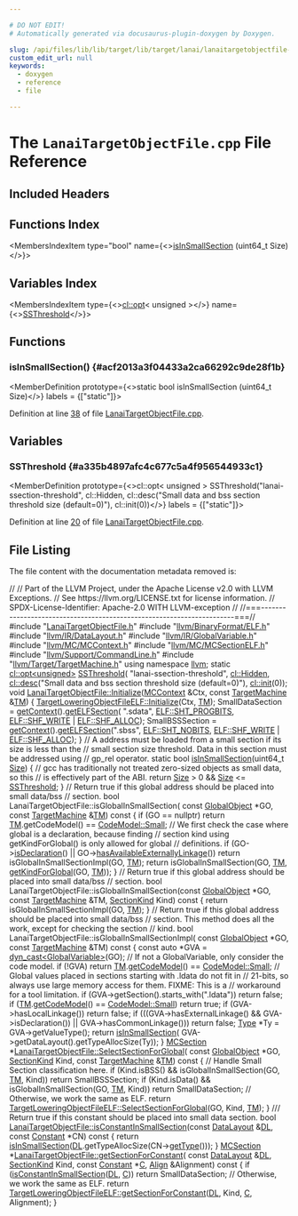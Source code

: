 ```yaml
---

# DO NOT EDIT!
# Automatically generated via docusaurus-plugin-doxygen by Doxygen.

slug: /api/files/lib/lib/target/lib/target/lanai/lanaitargetobjectfile-cpp
custom_edit_url: null
keywords:
  - doxygen
  - reference
  - file

---
```





# The `LanaiTargetObjectFile.cpp` File Reference

<DoxygenPage pluginConfig={pluginConfig}>



## Included Headers

<IncludesList>
<IncludesListItem
  filePath="LanaiTargetObjectFile.h"
  permalink="/docs/api/files/lib/lib/target/lib/target/lanai/lanaitargetobjectfile-h"
  isLocal="true" />
<IncludesListItem
  filePath="llvm/BinaryFormat/ELF.h"
  permalink="/docs/api/files/include/include/llvm/include/llvm/binaryformat/elf-h"
  isLocal="true" />
<IncludesListItem
  filePath="llvm/IR/DataLayout.h"
  permalink="/docs/api/files/include/include/llvm/include/llvm/ir/datalayout-h"
  isLocal="true" />
<IncludesListItem
  filePath="llvm/IR/GlobalVariable.h"
  permalink="/docs/api/files/include/include/llvm/include/llvm/ir/globalvariable-h"
  isLocal="true" />
<IncludesListItem
  filePath="llvm/MC/MCContext.h"
  permalink="/docs/api/files/include/include/llvm/include/llvm/mc/mccontext-h"
  isLocal="true" />
<IncludesListItem
  filePath="llvm/MC/MCSectionELF.h"
  permalink="/docs/api/files/include/include/llvm/include/llvm/mc/mcsectionelf-h"
  isLocal="true" />
<IncludesListItem
  filePath="llvm/Support/CommandLine.h"
  permalink="/docs/api/files/include/include/llvm/include/llvm/support/commandline-h"
  isLocal="true" />
<IncludesListItem
  filePath="llvm/Target/TargetMachine.h"
  permalink="/docs/api/files/include/include/llvm/include/llvm/target/targetmachine-h"
  isLocal="true" />
</IncludesList>

## Functions Index

<MembersIndex>

<MembersIndexItem
  type="bool"
  name={<><a href="#acf2013a3f04433a2ca66292c9de28f1b">isInSmallSection</a> (uint64&#95;t Size)</>}>
</MembersIndexItem>

</MembersIndex>

## Variables Index

<MembersIndex>

<MembersIndexItem
  type={<><a href="/docs/api/classes/llvm/cl/opt">cl::opt</a>&lt; unsigned &gt;</>}
  name={<><a href="#a335b4897afc4c677c5a4f956544933c1">SSThreshold</a></>}>
</MembersIndexItem>

</MembersIndex>


<SectionDefinition>

## Functions

### isInSmallSection() {#acf2013a3f04433a2ca66292c9de28f1b}

<MemberDefinition
  prototype={<>static bool isInSmallSection (uint64&#95;t Size)</>}
  labels = {["static"]}>

Definition at line <a href="#l00038">38</a> of file <a href="/docs/api/files/lib/lib/target/lib/target/lanai/lanaitargetobjectfile-cpp">LanaiTargetObjectFile.cpp</a>.
</MemberDefinition>

</SectionDefinition>

<SectionDefinition>

## Variables

### SSThreshold {#a335b4897afc4c677c5a4f956544933c1}

<MemberDefinition
  prototype={<>cl::opt&lt; unsigned &gt; SSThreshold(&quot;lanai-ssection-threshold&quot;, cl::Hidden, cl::desc(&quot;Small data and bss section threshold size (default=0)&quot;), cl::init(0))</>}
  labels = {["static"]}>

Definition at line <a href="#l00020">20</a> of file <a href="/docs/api/files/lib/lib/target/lib/target/lanai/lanaitargetobjectfile-cpp">LanaiTargetObjectFile.cpp</a>.
</MemberDefinition>

</SectionDefinition>

## File Listing

The file content with the documentation metadata removed is:

<ProgramListing>

<Link id="l00001" /><CodeLine lineNumber="1"><Highlight kind="comment">//</Highlight><Highlight kind="normal"></Highlight></CodeLine>
<Link id="l00002" /><CodeLine lineNumber="2"><Highlight kind="normal"></Highlight><Highlight kind="comment">// Part of the LLVM Project, under the Apache License v2.0 with LLVM Exceptions.</Highlight><Highlight kind="normal"></Highlight></CodeLine>
<Link id="l00003" /><CodeLine lineNumber="3"><Highlight kind="normal"></Highlight><Highlight kind="comment">// See https://llvm.org/LICENSE.txt for license information.</Highlight><Highlight kind="normal"></Highlight></CodeLine>
<Link id="l00004" /><CodeLine lineNumber="4"><Highlight kind="normal"></Highlight><Highlight kind="comment">// SPDX-License-Identifier: Apache-2.0 WITH LLVM-exception</Highlight><Highlight kind="normal"></Highlight></CodeLine>
<Link id="l00005" /><CodeLine lineNumber="5"><Highlight kind="normal"></Highlight><Highlight kind="comment">//</Highlight><Highlight kind="normal"></Highlight></CodeLine>
<Link id="l00006" /><CodeLine lineNumber="6"><Highlight kind="normal"></Highlight><Highlight kind="comment">//===----------------------------------------------------------------------===//</Highlight><Highlight kind="normal"></Highlight></CodeLine>
<Link id="l00007" /><CodeLine lineNumber="7"><Highlight kind="normal"></Highlight></CodeLine>
<Link id="l00008" /><CodeLine lineNumber="8"><Highlight kind="normal"></Highlight><Highlight kind="preprocessor">#include &quot;<a href="/docs/api/files/lib/lib/target/lib/target/lanai/lanaitargetobjectfile-h">LanaiTargetObjectFile.h</a>&quot;</Highlight><Highlight kind="normal"></Highlight></CodeLine>
<Link id="l00009" /><CodeLine lineNumber="9"><Highlight kind="normal"></Highlight></CodeLine>
<Link id="l00010" /><CodeLine lineNumber="10"><Highlight kind="normal"></Highlight><Highlight kind="preprocessor">#include &quot;<a href="/docs/api/files/include/include/llvm/include/llvm/binaryformat/elf-h">llvm/BinaryFormat/ELF.h</a>&quot;</Highlight><Highlight kind="normal"></Highlight></CodeLine>
<Link id="l00011" /><CodeLine lineNumber="11"><Highlight kind="normal"></Highlight><Highlight kind="preprocessor">#include &quot;<a href="/docs/api/files/include/include/llvm/include/llvm/ir/datalayout-h">llvm/IR/DataLayout.h</a>&quot;</Highlight><Highlight kind="normal"></Highlight></CodeLine>
<Link id="l00012" /><CodeLine lineNumber="12"><Highlight kind="normal"></Highlight><Highlight kind="preprocessor">#include &quot;<a href="/docs/api/files/include/include/llvm/include/llvm/ir/globalvariable-h">llvm/IR/GlobalVariable.h</a>&quot;</Highlight><Highlight kind="normal"></Highlight></CodeLine>
<Link id="l00013" /><CodeLine lineNumber="13"><Highlight kind="normal"></Highlight><Highlight kind="preprocessor">#include &quot;<a href="/docs/api/files/include/include/llvm/include/llvm/mc/mccontext-h">llvm/MC/MCContext.h</a>&quot;</Highlight><Highlight kind="normal"></Highlight></CodeLine>
<Link id="l00014" /><CodeLine lineNumber="14"><Highlight kind="normal"></Highlight><Highlight kind="preprocessor">#include &quot;<a href="/docs/api/files/include/include/llvm/include/llvm/mc/mcsectionelf-h">llvm/MC/MCSectionELF.h</a>&quot;</Highlight><Highlight kind="normal"></Highlight></CodeLine>
<Link id="l00015" /><CodeLine lineNumber="15"><Highlight kind="normal"></Highlight><Highlight kind="preprocessor">#include &quot;<a href="/docs/api/files/include/include/llvm/include/llvm/support/commandline-h">llvm/Support/CommandLine.h</a>&quot;</Highlight><Highlight kind="normal"></Highlight></CodeLine>
<Link id="l00016" /><CodeLine lineNumber="16"><Highlight kind="normal"></Highlight><Highlight kind="preprocessor">#include &quot;<a href="/docs/api/files/include/include/llvm/include/llvm/target/targetmachine-h">llvm/Target/TargetMachine.h</a>&quot;</Highlight><Highlight kind="normal"></Highlight></CodeLine>
<Link id="l00017" /><CodeLine lineNumber="17"><Highlight kind="normal"></Highlight></CodeLine>
<Link id="l00018" /><CodeLine lineNumber="18"><Highlight kind="normal"></Highlight><Highlight kind="keyword">using namespace </Highlight><Highlight kind="normal"><a href="/docs/api/namespaces/llvm">llvm</a>;</Highlight></CodeLine>
<Link id="l00019" /><CodeLine lineNumber="19"><Highlight kind="normal"></Highlight></CodeLine>
<Link id="l00020" /><CodeLine lineNumber="20" lineLink="#a335b4897afc4c677c5a4f956544933c1"><Highlight kind="normal"></Highlight><Highlight kind="keyword">static</Highlight><Highlight kind="normal"> <a href="/docs/api/classes/llvm/cl/opt">cl::opt&lt;unsigned&gt;</a> <a href="#a335b4897afc4c677c5a4f956544933c1">SSThreshold</a>(</Highlight></CodeLine>
<Link id="l00021" /><CodeLine lineNumber="21"><Highlight kind="normal">    </Highlight><Highlight kind="stringliteral">&quot;lanai-ssection-threshold&quot;</Highlight><Highlight kind="normal">, <a href="/docs/api/namespaces/llvm/cl/#a68075925a54790e71ca790e1d4f21a40a263ac008d8d31f13ce460395fc4cf7e6">cl::Hidden</a>,</Highlight></CodeLine>
<Link id="l00022" /><CodeLine lineNumber="22"><Highlight kind="normal">    <a href="/docs/api/structs/llvm/cl/desc">cl::desc</a>(</Highlight><Highlight kind="stringliteral">&quot;Small data and bss section threshold size (default=0)&quot;</Highlight><Highlight kind="normal">),</Highlight></CodeLine>
<Link id="l00023" /><CodeLine lineNumber="23"><Highlight kind="normal">    <a href="/docs/api/namespaces/llvm/cl/#ac12e6a8f3a1b511f0dee2ed6de0ae806">cl::init</a>(0));</Highlight></CodeLine>
<Link id="l00024" /><CodeLine lineNumber="24"><Highlight kind="normal"></Highlight></CodeLine>
<Link id="l00025" /><CodeLine lineNumber="25" lineLink="/docs/api/classes/llvm/lanaitargetobjectfile/#ab6f22139bb2e11e60a30bb572dfcf5a2"><Highlight kind="normal"></Highlight><Highlight kind="keywordtype">void</Highlight><Highlight kind="normal"> <a href="/docs/api/classes/llvm/lanaitargetobjectfile/#ab6f22139bb2e11e60a30bb572dfcf5a2">LanaiTargetObjectFile::Initialize</a>(<a href="/docs/api/classes/llvm/mccontext">MCContext</a> &amp;Ctx,</Highlight></CodeLine>
<Link id="l00026" /><CodeLine lineNumber="26"><Highlight kind="normal">                                       </Highlight><Highlight kind="keyword">const</Highlight><Highlight kind="normal"> <a href="/docs/api/classes/llvm/targetmachine">TargetMachine</a> &amp;<a href="/docs/api/classes/llvm/targetloweringobjectfile/#a4ef15b6d500629e31fb3787b7a0d7bb0">TM</a>) &#123;</Highlight></CodeLine>
<Link id="l00027" /><CodeLine lineNumber="27"><Highlight kind="normal">  <a href="/docs/api/classes/llvm/targetloweringobjectfileelf/#a2793bce814c8f8c6fc2f41d4156a4ebb">TargetLoweringObjectFileELF::Initialize</a>(Ctx, <a href="/docs/api/classes/llvm/targetloweringobjectfile/#a4ef15b6d500629e31fb3787b7a0d7bb0">TM</a>);</Highlight></CodeLine>
<Link id="l00028" /><CodeLine lineNumber="28"><Highlight kind="normal"></Highlight></CodeLine>
<Link id="l00029" /><CodeLine lineNumber="29"><Highlight kind="normal">  SmallDataSection = <a href="/docs/api/classes/llvm/mcobjectfileinfo/#afcda39b4059eca86c10397b7a938a729">getContext</a>().<a href="/docs/api/classes/llvm/mccontext/#a3fddc32fd70ea36b8482c9055eb68c40">getELFSection</a>(</Highlight></CodeLine>
<Link id="l00030" /><CodeLine lineNumber="30"><Highlight kind="normal">      </Highlight><Highlight kind="stringliteral">&quot;.sdata&quot;</Highlight><Highlight kind="normal">, <a href="/docs/api/namespaces/llvm/elf/#ab23570002b1ab10a685e8f349da3ddbca18ae5a64ac74a4265698b956bc797b32">ELF::SHT&#95;PROGBITS</a>, <a href="/docs/api/namespaces/llvm/elf/#a5def04786ab543821414e3d5f609e015ae4bcae1b3b4fa53eba0886cbd799f0a8">ELF::SHF&#95;WRITE</a> | <a href="/docs/api/namespaces/llvm/elf/#a5def04786ab543821414e3d5f609e015a5da6bc7c194a345891a15fa856f0ec7c">ELF::SHF&#95;ALLOC</a>);</Highlight></CodeLine>
<Link id="l00031" /><CodeLine lineNumber="31"><Highlight kind="normal">  SmallBSSSection = <a href="/docs/api/classes/llvm/mcobjectfileinfo/#afcda39b4059eca86c10397b7a938a729">getContext</a>().<a href="/docs/api/classes/llvm/mccontext/#a3fddc32fd70ea36b8482c9055eb68c40">getELFSection</a>(</Highlight><Highlight kind="stringliteral">&quot;.sbss&quot;</Highlight><Highlight kind="normal">, <a href="/docs/api/namespaces/llvm/elf/#ab23570002b1ab10a685e8f349da3ddbca45212cec20bcd4ca3449dcd8654010ac">ELF::SHT&#95;NOBITS</a>,</Highlight></CodeLine>
<Link id="l00032" /><CodeLine lineNumber="32"><Highlight kind="normal">                                               <a href="/docs/api/namespaces/llvm/elf/#a5def04786ab543821414e3d5f609e015ae4bcae1b3b4fa53eba0886cbd799f0a8">ELF::SHF&#95;WRITE</a> | <a href="/docs/api/namespaces/llvm/elf/#a5def04786ab543821414e3d5f609e015a5da6bc7c194a345891a15fa856f0ec7c">ELF::SHF&#95;ALLOC</a>);</Highlight></CodeLine>
<Link id="l00033" /><CodeLine lineNumber="33"><Highlight kind="normal">&#125;</Highlight></CodeLine>
<Link id="l00034" /><CodeLine lineNumber="34"><Highlight kind="normal"></Highlight></CodeLine>
<Link id="l00035" /><CodeLine lineNumber="35"><Highlight kind="normal"></Highlight><Highlight kind="comment">// A address must be loaded from a small section if its size is less than the</Highlight><Highlight kind="normal"></Highlight></CodeLine>
<Link id="l00036" /><CodeLine lineNumber="36"><Highlight kind="normal"></Highlight><Highlight kind="comment">// small section size threshold. Data in this section must be addressed using</Highlight><Highlight kind="normal"></Highlight></CodeLine>
<Link id="l00037" /><CodeLine lineNumber="37"><Highlight kind="normal"></Highlight><Highlight kind="comment">// gp&#95;rel operator.</Highlight><Highlight kind="normal"></Highlight></CodeLine>
<Link id="l00038" /><CodeLine lineNumber="38" lineLink="#acf2013a3f04433a2ca66292c9de28f1b"><Highlight kind="normal"></Highlight><Highlight kind="keyword">static</Highlight><Highlight kind="normal"> </Highlight><Highlight kind="keywordtype">bool</Highlight><Highlight kind="normal"> <a href="#acf2013a3f04433a2ca66292c9de28f1b">isInSmallSection</a>(uint64&#95;t <a href="/docs/api/files/lib/lib/analysis/inlineorder-cpp/#a7ee6f0cb51c3b9056199e9a0001fe8c3a6f6cb72d544962fa333e2e34ce64f719">Size</a>) &#123;</Highlight></CodeLine>
<Link id="l00039" /><CodeLine lineNumber="39"><Highlight kind="normal">  </Highlight><Highlight kind="comment">// gcc has traditionally not treated zero-sized objects as small data, so this</Highlight><Highlight kind="normal"></Highlight></CodeLine>
<Link id="l00040" /><CodeLine lineNumber="40"><Highlight kind="normal">  </Highlight><Highlight kind="comment">// is effectively part of the ABI.</Highlight><Highlight kind="normal"></Highlight></CodeLine>
<Link id="l00041" /><CodeLine lineNumber="41"><Highlight kind="normal">  </Highlight><Highlight kind="keywordflow">return</Highlight><Highlight kind="normal"> <a href="/docs/api/files/lib/lib/analysis/inlineorder-cpp/#a7ee6f0cb51c3b9056199e9a0001fe8c3a6f6cb72d544962fa333e2e34ce64f719">Size</a> &gt; 0 &amp;&amp; <a href="/docs/api/files/lib/lib/analysis/inlineorder-cpp/#a7ee6f0cb51c3b9056199e9a0001fe8c3a6f6cb72d544962fa333e2e34ce64f719">Size</a> &lt;= <a href="#a335b4897afc4c677c5a4f956544933c1">SSThreshold</a>;</Highlight></CodeLine>
<Link id="l00042" /><CodeLine lineNumber="42"><Highlight kind="normal">&#125;</Highlight></CodeLine>
<Link id="l00043" /><CodeLine lineNumber="43"><Highlight kind="normal"></Highlight></CodeLine>
<Link id="l00044" /><CodeLine lineNumber="44"><Highlight kind="normal"></Highlight><Highlight kind="comment">// Return true if this global address should be placed into small data/bss</Highlight><Highlight kind="normal"></Highlight></CodeLine>
<Link id="l00045" /><CodeLine lineNumber="45"><Highlight kind="normal"></Highlight><Highlight kind="comment">// section.</Highlight><Highlight kind="normal"></Highlight></CodeLine>
<Link id="l00046" /><CodeLine lineNumber="46" lineLink="/docs/api/classes/llvm/lanaitargetobjectfile/#abf75c3694d93018762e04b063152b4ba"><Highlight kind="normal"></Highlight><Highlight kind="keywordtype">bool</Highlight><Highlight kind="normal"> LanaiTargetObjectFile::isGlobalInSmallSection(</Highlight></CodeLine>
<Link id="l00047" /><CodeLine lineNumber="47"><Highlight kind="normal">    </Highlight><Highlight kind="keyword">const</Highlight><Highlight kind="normal"> <a href="/docs/api/classes/llvm/globalobject">GlobalObject</a> &#42;GO, </Highlight><Highlight kind="keyword">const</Highlight><Highlight kind="normal"> <a href="/docs/api/classes/llvm/targetmachine">TargetMachine</a> &amp;<a href="/docs/api/classes/llvm/targetloweringobjectfile/#a4ef15b6d500629e31fb3787b7a0d7bb0">TM</a>)</Highlight><Highlight kind="keyword"> const </Highlight><Highlight kind="normal">&#123;</Highlight></CodeLine>
<Link id="l00048" /><CodeLine lineNumber="48"><Highlight kind="normal">  </Highlight><Highlight kind="keywordflow">if</Highlight><Highlight kind="normal"> (GO == </Highlight><Highlight kind="keyword">nullptr</Highlight><Highlight kind="normal">) </Highlight><Highlight kind="keywordflow">return</Highlight><Highlight kind="normal"> <a href="/docs/api/classes/llvm/targetloweringobjectfile/#a4ef15b6d500629e31fb3787b7a0d7bb0">TM</a>.getCodeModel() == <a href="/docs/api/namespaces/llvm/codemodel/#afc59396a9e5809fc92938e203d91a8dfaa2554ef60dc191c6005ba9eecbc9aea0">CodeModel::Small</a>;</Highlight></CodeLine>
<Link id="l00049" /><CodeLine lineNumber="49"><Highlight kind="normal"></Highlight></CodeLine>
<Link id="l00050" /><CodeLine lineNumber="50"><Highlight kind="normal">  </Highlight><Highlight kind="comment">// We first check the case where global is a declaration, because finding</Highlight><Highlight kind="normal"></Highlight></CodeLine>
<Link id="l00051" /><CodeLine lineNumber="51"><Highlight kind="normal">  </Highlight><Highlight kind="comment">// section kind using getKindForGlobal() is only allowed for global</Highlight><Highlight kind="normal"></Highlight></CodeLine>
<Link id="l00052" /><CodeLine lineNumber="52"><Highlight kind="normal">  </Highlight><Highlight kind="comment">// definitions.</Highlight><Highlight kind="normal"></Highlight></CodeLine>
<Link id="l00053" /><CodeLine lineNumber="53"><Highlight kind="normal">  </Highlight><Highlight kind="keywordflow">if</Highlight><Highlight kind="normal"> (GO-&gt;<a href="/docs/api/classes/llvm/globalvalue/#a32e606ac4c88f71f14212e42b808e7f4">isDeclaration</a>() || GO-&gt;<a href="/docs/api/classes/llvm/globalvalue/#ae76e0b39c563b63554b4c99a8ad726e4">hasAvailableExternallyLinkage</a>())</Highlight></CodeLine>
<Link id="l00054" /><CodeLine lineNumber="54"><Highlight kind="normal">    </Highlight><Highlight kind="keywordflow">return</Highlight><Highlight kind="normal"> isGlobalInSmallSectionImpl(GO, <a href="/docs/api/classes/llvm/targetloweringobjectfile/#a4ef15b6d500629e31fb3787b7a0d7bb0">TM</a>);</Highlight></CodeLine>
<Link id="l00055" /><CodeLine lineNumber="55"><Highlight kind="normal"></Highlight></CodeLine>
<Link id="l00056" /><CodeLine lineNumber="56"><Highlight kind="normal">  </Highlight><Highlight kind="keywordflow">return</Highlight><Highlight kind="normal"> isGlobalInSmallSection(GO, <a href="/docs/api/classes/llvm/targetloweringobjectfile/#a4ef15b6d500629e31fb3787b7a0d7bb0">TM</a>, <a href="/docs/api/classes/llvm/targetloweringobjectfile/#a2d7d72e2fddb81783b50ad05b746bc19">getKindForGlobal</a>(GO, <a href="/docs/api/classes/llvm/targetloweringobjectfile/#a4ef15b6d500629e31fb3787b7a0d7bb0">TM</a>));</Highlight></CodeLine>
<Link id="l00057" /><CodeLine lineNumber="57"><Highlight kind="normal">&#125;</Highlight></CodeLine>
<Link id="l00058" /><CodeLine lineNumber="58"><Highlight kind="normal"></Highlight></CodeLine>
<Link id="l00059" /><CodeLine lineNumber="59"><Highlight kind="normal"></Highlight><Highlight kind="comment">// Return true if this global address should be placed into small data/bss</Highlight><Highlight kind="normal"></Highlight></CodeLine>
<Link id="l00060" /><CodeLine lineNumber="60"><Highlight kind="normal"></Highlight><Highlight kind="comment">// section.</Highlight><Highlight kind="normal"></Highlight></CodeLine>
<Link id="l00061" /><CodeLine lineNumber="61"><Highlight kind="normal"></Highlight><Highlight kind="keywordtype">bool</Highlight><Highlight kind="normal"> LanaiTargetObjectFile::isGlobalInSmallSection(</Highlight><Highlight kind="keyword">const</Highlight><Highlight kind="normal"> <a href="/docs/api/classes/llvm/globalobject">GlobalObject</a> &#42;GO,</Highlight></CodeLine>
<Link id="l00062" /><CodeLine lineNumber="62"><Highlight kind="normal">                                                   </Highlight><Highlight kind="keyword">const</Highlight><Highlight kind="normal"> <a href="/docs/api/classes/llvm/targetmachine">TargetMachine</a> &amp;TM,</Highlight></CodeLine>
<Link id="l00063" /><CodeLine lineNumber="63"><Highlight kind="normal">                                                   <a href="/docs/api/classes/llvm/sectionkind">SectionKind</a> Kind)</Highlight><Highlight kind="keyword"> const </Highlight><Highlight kind="normal">&#123;</Highlight></CodeLine>
<Link id="l00064" /><CodeLine lineNumber="64"><Highlight kind="normal">  </Highlight><Highlight kind="keywordflow">return</Highlight><Highlight kind="normal"> isGlobalInSmallSectionImpl(GO, <a href="/docs/api/classes/llvm/targetloweringobjectfile/#a4ef15b6d500629e31fb3787b7a0d7bb0">TM</a>);</Highlight></CodeLine>
<Link id="l00065" /><CodeLine lineNumber="65"><Highlight kind="normal">&#125;</Highlight></CodeLine>
<Link id="l00066" /><CodeLine lineNumber="66"><Highlight kind="normal"></Highlight></CodeLine>
<Link id="l00067" /><CodeLine lineNumber="67"><Highlight kind="normal"></Highlight><Highlight kind="comment">// Return true if this global address should be placed into small data/bss</Highlight><Highlight kind="normal"></Highlight></CodeLine>
<Link id="l00068" /><CodeLine lineNumber="68"><Highlight kind="normal"></Highlight><Highlight kind="comment">// section. This method does all the work, except for checking the section</Highlight><Highlight kind="normal"></Highlight></CodeLine>
<Link id="l00069" /><CodeLine lineNumber="69"><Highlight kind="normal"></Highlight><Highlight kind="comment">// kind.</Highlight><Highlight kind="normal"></Highlight></CodeLine>
<Link id="l00070" /><CodeLine lineNumber="70"><Highlight kind="normal"></Highlight><Highlight kind="keywordtype">bool</Highlight><Highlight kind="normal"> LanaiTargetObjectFile::isGlobalInSmallSectionImpl(</Highlight></CodeLine>
<Link id="l00071" /><CodeLine lineNumber="71"><Highlight kind="normal">    </Highlight><Highlight kind="keyword">const</Highlight><Highlight kind="normal"> <a href="/docs/api/classes/llvm/globalobject">GlobalObject</a> &#42;GO, </Highlight><Highlight kind="keyword">const</Highlight><Highlight kind="normal"> <a href="/docs/api/classes/llvm/targetmachine">TargetMachine</a> &amp;TM)</Highlight><Highlight kind="keyword"> const </Highlight><Highlight kind="normal">&#123;</Highlight></CodeLine>
<Link id="l00072" /><CodeLine lineNumber="72"><Highlight kind="normal">  </Highlight><Highlight kind="keyword">const</Highlight><Highlight kind="normal"> </Highlight><Highlight kind="keyword">auto</Highlight><Highlight kind="normal"> &#42;GVA = <a href="/docs/api/namespaces/llvm/#a22eeee01734061ac1b31ccd994c49eef">dyn&#95;cast&lt;GlobalVariable&gt;</a>(GO);</Highlight></CodeLine>
<Link id="l00073" /><CodeLine lineNumber="73"><Highlight kind="normal"></Highlight></CodeLine>
<Link id="l00074" /><CodeLine lineNumber="74"><Highlight kind="normal">  </Highlight><Highlight kind="comment">// If not a GlobalVariable, only consider the code model.</Highlight><Highlight kind="normal"></Highlight></CodeLine>
<Link id="l00075" /><CodeLine lineNumber="75"><Highlight kind="normal">  </Highlight><Highlight kind="keywordflow">if</Highlight><Highlight kind="normal"> (!GVA) </Highlight><Highlight kind="keywordflow">return</Highlight><Highlight kind="normal"> <a href="/docs/api/classes/llvm/targetloweringobjectfile/#a4ef15b6d500629e31fb3787b7a0d7bb0">TM</a>.<a href="/docs/api/classes/llvm/targetmachine/#ae106f6c6362377b3016f0d174227e193">getCodeModel</a>() == <a href="/docs/api/namespaces/llvm/codemodel/#afc59396a9e5809fc92938e203d91a8dfaa2554ef60dc191c6005ba9eecbc9aea0">CodeModel::Small</a>;</Highlight></CodeLine>
<Link id="l00076" /><CodeLine lineNumber="76"><Highlight kind="normal"></Highlight></CodeLine>
<Link id="l00077" /><CodeLine lineNumber="77"><Highlight kind="normal">  </Highlight><Highlight kind="comment">// Global values placed in sections starting with .ldata do not fit in</Highlight><Highlight kind="normal"></Highlight></CodeLine>
<Link id="l00078" /><CodeLine lineNumber="78"><Highlight kind="normal">  </Highlight><Highlight kind="comment">// 21-bits, so always use large memory access for them. FIXME: This is a</Highlight><Highlight kind="normal"></Highlight></CodeLine>
<Link id="l00079" /><CodeLine lineNumber="79"><Highlight kind="normal">  </Highlight><Highlight kind="comment">// workaround for a tool limitation.</Highlight><Highlight kind="normal"></Highlight></CodeLine>
<Link id="l00080" /><CodeLine lineNumber="80"><Highlight kind="normal">  </Highlight><Highlight kind="keywordflow">if</Highlight><Highlight kind="normal"> (GVA-&gt;getSection().starts&#95;with(</Highlight><Highlight kind="stringliteral">&quot;.ldata&quot;</Highlight><Highlight kind="normal">))</Highlight></CodeLine>
<Link id="l00081" /><CodeLine lineNumber="81"><Highlight kind="normal">    </Highlight><Highlight kind="keywordflow">return</Highlight><Highlight kind="normal"> </Highlight><Highlight kind="keyword">false</Highlight><Highlight kind="normal">;</Highlight></CodeLine>
<Link id="l00082" /><CodeLine lineNumber="82"><Highlight kind="normal"></Highlight></CodeLine>
<Link id="l00083" /><CodeLine lineNumber="83"><Highlight kind="normal">  </Highlight><Highlight kind="keywordflow">if</Highlight><Highlight kind="normal"> (<a href="/docs/api/classes/llvm/targetloweringobjectfile/#a4ef15b6d500629e31fb3787b7a0d7bb0">TM</a>.<a href="/docs/api/classes/llvm/targetmachine/#ae106f6c6362377b3016f0d174227e193">getCodeModel</a>() == <a href="/docs/api/namespaces/llvm/codemodel/#afc59396a9e5809fc92938e203d91a8dfaa2554ef60dc191c6005ba9eecbc9aea0">CodeModel::Small</a>)</Highlight></CodeLine>
<Link id="l00084" /><CodeLine lineNumber="84"><Highlight kind="normal">    </Highlight><Highlight kind="keywordflow">return</Highlight><Highlight kind="normal"> </Highlight><Highlight kind="keyword">true</Highlight><Highlight kind="normal">;</Highlight></CodeLine>
<Link id="l00085" /><CodeLine lineNumber="85"><Highlight kind="normal"></Highlight></CodeLine>
<Link id="l00086" /><CodeLine lineNumber="86"><Highlight kind="normal">  </Highlight><Highlight kind="keywordflow">if</Highlight><Highlight kind="normal"> (GVA-&gt;hasLocalLinkage())</Highlight></CodeLine>
<Link id="l00087" /><CodeLine lineNumber="87"><Highlight kind="normal">    </Highlight><Highlight kind="keywordflow">return</Highlight><Highlight kind="normal"> </Highlight><Highlight kind="keyword">false</Highlight><Highlight kind="normal">;</Highlight></CodeLine>
<Link id="l00088" /><CodeLine lineNumber="88"><Highlight kind="normal"></Highlight></CodeLine>
<Link id="l00089" /><CodeLine lineNumber="89"><Highlight kind="normal">  </Highlight><Highlight kind="keywordflow">if</Highlight><Highlight kind="normal"> (((GVA-&gt;hasExternalLinkage() &amp;&amp; GVA-&gt;isDeclaration()) ||</Highlight></CodeLine>
<Link id="l00090" /><CodeLine lineNumber="90"><Highlight kind="normal">       GVA-&gt;hasCommonLinkage()))</Highlight></CodeLine>
<Link id="l00091" /><CodeLine lineNumber="91"><Highlight kind="normal">    </Highlight><Highlight kind="keywordflow">return</Highlight><Highlight kind="normal"> </Highlight><Highlight kind="keyword">false</Highlight><Highlight kind="normal">;</Highlight></CodeLine>
<Link id="l00092" /><CodeLine lineNumber="92"><Highlight kind="normal"></Highlight></CodeLine>
<Link id="l00093" /><CodeLine lineNumber="93"><Highlight kind="normal">  <a href="/docs/api/classes/llvm/type">Type</a> &#42;Ty = GVA-&gt;getValueType();</Highlight></CodeLine>
<Link id="l00094" /><CodeLine lineNumber="94"><Highlight kind="normal">  </Highlight><Highlight kind="keywordflow">return</Highlight><Highlight kind="normal"> <a href="#acf2013a3f04433a2ca66292c9de28f1b">isInSmallSection</a>(</Highlight></CodeLine>
<Link id="l00095" /><CodeLine lineNumber="95"><Highlight kind="normal">      GVA-&gt;getDataLayout().getTypeAllocSize(Ty));</Highlight></CodeLine>
<Link id="l00096" /><CodeLine lineNumber="96"><Highlight kind="normal">&#125;</Highlight></CodeLine>
<Link id="l00097" /><CodeLine lineNumber="97"><Highlight kind="normal"></Highlight></CodeLine>
<Link id="l00098" /><CodeLine lineNumber="98" lineLink="/docs/api/classes/llvm/lanaitargetobjectfile/#ad9ebbc0bd0fd9d50cf87bcd130e935c0"><Highlight kind="normal"><a href="/docs/api/classes/llvm/mcsection">MCSection</a> &#42;<a href="/docs/api/classes/llvm/lanaitargetobjectfile/#ad9ebbc0bd0fd9d50cf87bcd130e935c0">LanaiTargetObjectFile::SelectSectionForGlobal</a>(</Highlight></CodeLine>
<Link id="l00099" /><CodeLine lineNumber="99"><Highlight kind="normal">    </Highlight><Highlight kind="keyword">const</Highlight><Highlight kind="normal"> <a href="/docs/api/classes/llvm/globalobject">GlobalObject</a> &#42;GO, <a href="/docs/api/classes/llvm/sectionkind">SectionKind</a> Kind, </Highlight><Highlight kind="keyword">const</Highlight><Highlight kind="normal"> <a href="/docs/api/classes/llvm/targetmachine">TargetMachine</a> &amp;<a href="/docs/api/classes/llvm/targetloweringobjectfile/#a4ef15b6d500629e31fb3787b7a0d7bb0">TM</a>)</Highlight><Highlight kind="keyword"> const </Highlight><Highlight kind="normal">&#123;</Highlight></CodeLine>
<Link id="l00100" /><CodeLine lineNumber="100"><Highlight kind="normal">  </Highlight><Highlight kind="comment">// Handle Small Section classification here.</Highlight><Highlight kind="normal"></Highlight></CodeLine>
<Link id="l00101" /><CodeLine lineNumber="101"><Highlight kind="normal">  </Highlight><Highlight kind="keywordflow">if</Highlight><Highlight kind="normal"> (Kind.isBSS() &amp;&amp; isGlobalInSmallSection(GO, <a href="/docs/api/classes/llvm/targetloweringobjectfile/#a4ef15b6d500629e31fb3787b7a0d7bb0">TM</a>, Kind))</Highlight></CodeLine>
<Link id="l00102" /><CodeLine lineNumber="102"><Highlight kind="normal">    </Highlight><Highlight kind="keywordflow">return</Highlight><Highlight kind="normal"> SmallBSSSection;</Highlight></CodeLine>
<Link id="l00103" /><CodeLine lineNumber="103"><Highlight kind="normal">  </Highlight><Highlight kind="keywordflow">if</Highlight><Highlight kind="normal"> (Kind.isData() &amp;&amp; isGlobalInSmallSection(GO, <a href="/docs/api/classes/llvm/targetloweringobjectfile/#a4ef15b6d500629e31fb3787b7a0d7bb0">TM</a>, Kind))</Highlight></CodeLine>
<Link id="l00104" /><CodeLine lineNumber="104"><Highlight kind="normal">    </Highlight><Highlight kind="keywordflow">return</Highlight><Highlight kind="normal"> SmallDataSection;</Highlight></CodeLine>
<Link id="l00105" /><CodeLine lineNumber="105"><Highlight kind="normal"></Highlight></CodeLine>
<Link id="l00106" /><CodeLine lineNumber="106"><Highlight kind="normal">  </Highlight><Highlight kind="comment">// Otherwise, we work the same as ELF.</Highlight><Highlight kind="normal"></Highlight></CodeLine>
<Link id="l00107" /><CodeLine lineNumber="107"><Highlight kind="normal">  </Highlight><Highlight kind="keywordflow">return</Highlight><Highlight kind="normal"> <a href="/docs/api/classes/llvm/targetloweringobjectfileelf/#a7c532f94d6bb9c4aba4190b81a7f8dbf">TargetLoweringObjectFileELF::SelectSectionForGlobal</a>(GO, Kind, <a href="/docs/api/classes/llvm/targetloweringobjectfile/#a4ef15b6d500629e31fb3787b7a0d7bb0">TM</a>);</Highlight></CodeLine>
<Link id="l00108" /><CodeLine lineNumber="108"><Highlight kind="normal">&#125;</Highlight></CodeLine>
<Link id="l00109" /><CodeLine lineNumber="109"><Highlight kind="normal"></Highlight><Highlight kind="comment"></Highlight></CodeLine>
<Link id="l00110" /><CodeLine lineNumber="110"><Highlight kind="comment">/// Return true if this constant should be placed into small data section.</Highlight><Highlight kind="normal"></Highlight></CodeLine>
<Link id="l00111" /><CodeLine lineNumber="111" lineLink="/docs/api/classes/llvm/lanaitargetobjectfile/#ae8ab637603f274f121322788c5741f89"><Highlight kind="normal"></Highlight><Highlight kind="keywordtype">bool</Highlight><Highlight kind="normal"> <a href="/docs/api/classes/llvm/lanaitargetobjectfile/#ae8ab637603f274f121322788c5741f89">LanaiTargetObjectFile::isConstantInSmallSection</a>(</Highlight><Highlight kind="keyword">const</Highlight><Highlight kind="normal"> <a href="/docs/api/classes/llvm/datalayout">DataLayout</a> &amp;<a href="/docs/api/files/lib/lib/target/lib/target/arm/armslshardening-cpp/#ad467c4ab9119043f9b7750ab986be61a">DL</a>,</Highlight></CodeLine>
<Link id="l00112" /><CodeLine lineNumber="112"><Highlight kind="normal">                                                     </Highlight><Highlight kind="keyword">const</Highlight><Highlight kind="normal"> <a href="/docs/api/classes/llvm/constant">Constant</a> &#42;CN)</Highlight><Highlight kind="keyword"> const </Highlight><Highlight kind="normal">&#123;</Highlight></CodeLine>
<Link id="l00113" /><CodeLine lineNumber="113"><Highlight kind="normal">  </Highlight><Highlight kind="keywordflow">return</Highlight><Highlight kind="normal"> <a href="#acf2013a3f04433a2ca66292c9de28f1b">isInSmallSection</a>(<a href="/docs/api/files/lib/lib/target/lib/target/arm/armslshardening-cpp/#ad467c4ab9119043f9b7750ab986be61a">DL</a>.getTypeAllocSize(CN-&gt;<a href="/docs/api/classes/llvm/value/#a0344a49526443edf90cc0aef3abd3337">getType</a>()));</Highlight></CodeLine>
<Link id="l00114" /><CodeLine lineNumber="114"><Highlight kind="normal">&#125;</Highlight></CodeLine>
<Link id="l00115" /><CodeLine lineNumber="115"><Highlight kind="normal"></Highlight></CodeLine>
<Link id="l00116" /><CodeLine lineNumber="116" lineLink="/docs/api/classes/llvm/lanaitargetobjectfile/#a2c8b6e1a713ece650b197a1e78ee0e63"><Highlight kind="normal"><a href="/docs/api/classes/llvm/mcsection">MCSection</a> &#42;<a href="/docs/api/classes/llvm/lanaitargetobjectfile/#a2c8b6e1a713ece650b197a1e78ee0e63">LanaiTargetObjectFile::getSectionForConstant</a>(</Highlight></CodeLine>
<Link id="l00117" /><CodeLine lineNumber="117"><Highlight kind="normal">    </Highlight><Highlight kind="keyword">const</Highlight><Highlight kind="normal"> <a href="/docs/api/classes/llvm/datalayout">DataLayout</a> &amp;<a href="/docs/api/files/lib/lib/target/lib/target/arm/armslshardening-cpp/#ad467c4ab9119043f9b7750ab986be61a">DL</a>, <a href="/docs/api/classes/llvm/sectionkind">SectionKind</a> Kind, </Highlight><Highlight kind="keyword">const</Highlight><Highlight kind="normal"> <a href="/docs/api/classes/llvm/constant">Constant</a> &#42;<a href="/docs/api/namespaces/llvm/callingconv/#ac6aa1387c4375260e2468eb5a77fdb4cafd841a49aec1539bc88abc8ff9e170fb">C</a>,</Highlight></CodeLine>
<Link id="l00118" /><CodeLine lineNumber="118"><Highlight kind="normal">    <a href="/docs/api/structs/llvm/align">Align</a> &amp;Alignment)</Highlight><Highlight kind="keyword"> const </Highlight><Highlight kind="normal">&#123;</Highlight></CodeLine>
<Link id="l00119" /><CodeLine lineNumber="119"><Highlight kind="normal">  </Highlight><Highlight kind="keywordflow">if</Highlight><Highlight kind="normal"> (<a href="/docs/api/classes/llvm/lanaitargetobjectfile/#ae8ab637603f274f121322788c5741f89">isConstantInSmallSection</a>(<a href="/docs/api/files/lib/lib/target/lib/target/arm/armslshardening-cpp/#ad467c4ab9119043f9b7750ab986be61a">DL</a>, <a href="/docs/api/namespaces/llvm/callingconv/#ac6aa1387c4375260e2468eb5a77fdb4cafd841a49aec1539bc88abc8ff9e170fb">C</a>))</Highlight></CodeLine>
<Link id="l00120" /><CodeLine lineNumber="120"><Highlight kind="normal">    </Highlight><Highlight kind="keywordflow">return</Highlight><Highlight kind="normal"> SmallDataSection;</Highlight></CodeLine>
<Link id="l00121" /><CodeLine lineNumber="121"><Highlight kind="normal"></Highlight></CodeLine>
<Link id="l00122" /><CodeLine lineNumber="122"><Highlight kind="normal">  </Highlight><Highlight kind="comment">// Otherwise, we work the same as ELF.</Highlight><Highlight kind="normal"></Highlight></CodeLine>
<Link id="l00123" /><CodeLine lineNumber="123"><Highlight kind="normal">  </Highlight><Highlight kind="keywordflow">return</Highlight><Highlight kind="normal"> <a href="/docs/api/classes/llvm/targetloweringobjectfileelf/#a2ace703bfd969dcf5e8c86590226fb26">TargetLoweringObjectFileELF::getSectionForConstant</a>(<a href="/docs/api/files/lib/lib/target/lib/target/arm/armslshardening-cpp/#ad467c4ab9119043f9b7750ab986be61a">DL</a>, Kind, <a href="/docs/api/namespaces/llvm/callingconv/#ac6aa1387c4375260e2468eb5a77fdb4cafd841a49aec1539bc88abc8ff9e170fb">C</a>,</Highlight></CodeLine>
<Link id="l00124" /><CodeLine lineNumber="124"><Highlight kind="normal">                                                            Alignment);</Highlight></CodeLine>
<Link id="l00125" /><CodeLine lineNumber="125"><Highlight kind="normal">&#125;</Highlight></CodeLine>

</ProgramListing>


</DoxygenPage>
